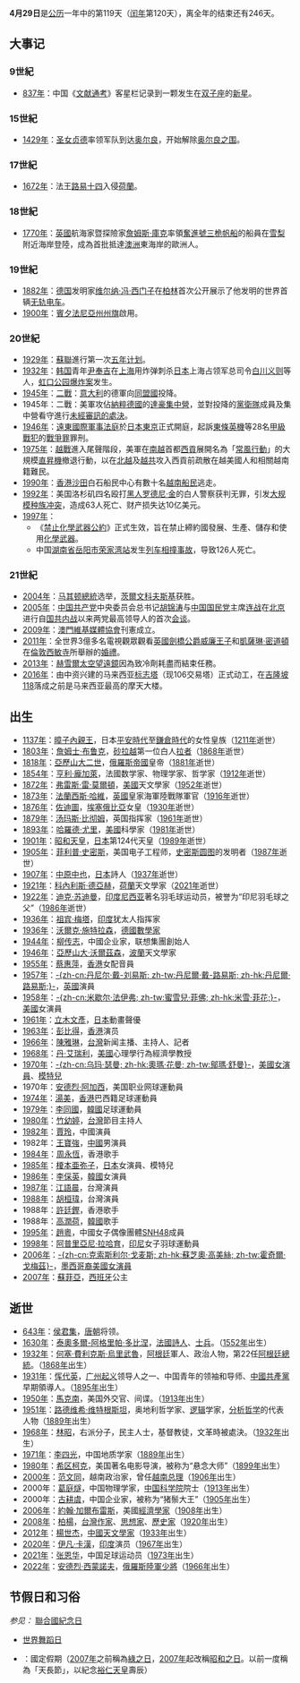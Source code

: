 
{{DayInMonth|4}}
'''4月29日'''是[[公历|公历]]一年中的第119天（[[闰年|闰年]]第120天），离全年的结束还有246天。

== 大事记 ==
=== 9世紀 ===
* [[837年|837年]]：中国《[[文献通考|文献通考]]》客星栏记录到一颗发生在[[双子座|双子座]]的[[新星|新星]]。

=== 15世紀 ===
* [[1429年|1429年]]：[[圣女贞德|圣女贞德]]率领军队到达[[奥尔良|奥尔良]]，开始解除[[奥尔良之围|奥尔良之围]]。

=== 17世紀 ===
* [[1672年|1672年]]：法王[[路易十四|路易十四]]入侵[[荷蘭|荷蘭]]。

=== 18世紀 ===
* [[1770年|1770年]]：[[英國|英國]]航海家暨探險家[[詹姆斯·庫克|詹姆斯·庫克]]率領[[奮進號三桅帆船|奮進號三桅帆船]]的船員在[[雪梨_(城市)|雪梨]]附近海岸登陸，成為首批抵達[[澳洲|澳洲]]東海岸的歐洲人。

=== 19世紀 ===
* [[1882年|1882年]]：[[德国|德国]]发明家[[维尔纳·冯·西门子|维尔纳·冯·西门子]]在[[柏林|柏林]]首次公开展示了他发明的世界首辆[[无轨电车|无轨电车]]。
* [[1900年|1900年]]：[[賓夕法尼亞州州旗|賓夕法尼亞州州旗]]啟用。

=== 20世紀 ===
* [[1929年|1929年]]：[[蘇聯|蘇聯]]進行第一次[[苏联五年计划|五年计划]]。
* [[1932年|1932年]]：[[韩国|韩国]]青年[[尹奉吉|尹奉吉]]在[[上海|上海]]用炸弹刺杀[[日本|日本]]上海占领军总司令[[白川义则|白川义则]]等人，[[虹口公园爆炸案|虹口公园爆炸案]]发生。
* [[1945年|1945年]]：[[二戰|二戰]]：[[意大利|意大利]]的德軍向[[同盟國_(第二次世界大戰)|同盟國]]投降。
* 1945年：二戰：美軍攻佔[[納粹德國|納粹德國]]的[[達豪集中營|達豪集中營]]，並對投降的[[黨衛隊|黨衛隊]]成員及集中營看守進行[[達毫屠殺|未經審訊的處決]]。
* [[1946年|1946年]]：[[遠東國際軍事法庭|遠東國際軍事法庭]]於[[日本|日本]][[東京|東京]]正式開庭，起訴[[東條英機|東條英機]]等28名[[甲級戰犯|甲級戰犯]]的[[戰爭罪|戰爭罪]]罪刑。
* [[1975年|1975年]]：[[越戰|越戰]]進入尾聲階段，美軍在[[越南共和国|南越]]首都[[胡志明市|西貢]]展開名為「[[常風行動|常風行動]]」的大規模[[直昇機|直昇機]]撤退行動，以在[[北越|北越]]及[[越南南方民族解放陣線|越共]]攻入西貢前疏散在越美國人和相關越南籍難民。
* [[1990年|1990年]]：[[香港|香港]][[沙田_(香港)|沙田]]白石船民中心有數十名[[越南船民|越南船民]]逃走。
* [[1992年|1992年]]：美国洛杉矶四名殴打[[非裔美国人|黑人]][[罗德尼·金|罗德尼·金]]的白人警察获判无罪，引发[[1992年洛杉矶暴动|大规模种族冲突]]，造成63人死亡、财产损失达10亿美元。
* [[1997年|1997年]]：
**《[[禁止化學武器公約|禁止化學武器公約]]》正式生效，旨在禁止締約國發展、生產、儲存和使用[[化學武器|化學武器]]。
**中国[[湖南省|湖南省]][[岳阳市|岳阳市]][[荣家湾站|荣家湾站]]发生[[1997年京广铁路荣家湾站列车相撞事故|列车相撞事故]]，导致126人死亡。

=== 21世紀 ===
* [[2004年|2004年]]：[[馬其頓共和國|马其顿]][[馬其頓總統|總統]]选举，[[布蘭科·茨爾文科夫斯基|茨爾文科夫斯基]]获胜。
* [[2005年|2005年]]：[[中国共产党|中国共产党]]中央委员会总书记[[胡锦涛|胡锦涛]]与[[中国国民党|中国国民党]]主席[[连战|连战]]在[[北京|北京]]进行自[[国共内战|国共内战]]以来两党最高领导人的首次[[2005年中国国民党和平之旅|会谈]]。
* [[2009年|2009年]]：[[澳門維基媒體協會|澳門維基媒體協會]]刊憲成立。
* [[2011年|2011年]]：全世界3億多名電視觀眾觀看[[英國|英國]][[劍橋公爵|劍橋公爵]][[威廉王子|威廉王子]]和[[劍橋公爵夫人凱薩琳|凱薩琳·密道頓]]在[[倫敦|倫敦]][[西敏寺|西敏寺]]所舉辦的[[威廉王子與凱特·米德爾頓的婚禮|婚禮]]。
* [[2013年|2013年]]：[[赫雪爾太空望遠鏡|赫雪爾太空望遠鏡]]因為致冷劑耗盡而結束任務。
* [[2016年|2016年]]：由中资兴建的马来西亚[[106交易塔|标志塔]]（现106交易塔）正式动工，在[[吉隆坡118|吉隆坡118]]落成之前是马来西亚最高的摩天大楼。

== 出生 ==
* [[1137年|1137年]]：[[暲子內親王|暲子內親王]]，日本[[平安時代|平安時代]]至[[鎌倉時代|鎌倉時代]]的女性皇族（[[1211年|1211年]]逝世）
* [[1803年|1803年]]：[[詹姆士·布鲁克|詹姆士·布鲁克]]，[[砂拉越|砂拉越]]第一位白人[[拉者|拉者]]（[[1868年|1868年]]逝世）
* [[1818年|1818年]]：[[亚历山大二世_(俄罗斯)|亞歷山大二世]]，[[俄羅斯帝國|俄羅斯帝國]]皇帝（[[1881年|1881年]]逝世）
* [[1854年|1854年]]：[[亨利·龐加萊|亨利·龐加萊]]，法國数学家、物理学家、哲学家（[[1912年|1912年]]逝世）
* [[1872年|1872年]]：[[弗雷斯·雷·莫爾頓|弗雷斯·雷·莫爾頓]]，[[美國|美國]]天文學家（[[1952年|1952年]]逝世）
* [[1873年|1873年]]：[[法蘭西斯·哈維|法蘭西斯·哈維]]，[[英國|英國]]皇家海軍陸戰隊軍官（[[1916年|1916年]]逝世）
* [[1876年|1876年]]：[[佐迪圖|佐迪圖]]，[[埃塞俄比亞|埃塞俄比亞]]女皇（[[1930年|1930年]]逝世）
* [[1879年|1879年]]：[[汤玛斯·比彻姆|汤玛斯·比彻姆]]，英国指挥家（[[1961年|1961年]]逝世）
* [[1893年|1893年]]：[[哈羅德·尤里|哈羅德·尤里]]，[[美國|美國]]科學家（[[1981年|1981年]]逝世）
* [[1901年|1901年]]：[[昭和天皇|昭和天皇]]，[[日本|日本]]第124代天皇（[[1989年|1989年]]逝世）
* [[1905年|1905年]]：[[菲利普·黑格·史密斯|菲利普·史密斯]]，美国电子工程师，[[史密斯圆图|史密斯圆图]]的发明者（[[1987年|1987年]]逝世）
* [[1907年|1907年]]：[[中原中也|中原中也]]，[[日本|日本]]詩人（[[1937年|1937年]]逝世）
* [[1921年|1921年]]：[[科內利斯·德亞赫|科內利斯·德亞赫]]，[[荷蘭|荷蘭]]天文學家（[[2021年|2021年]]逝世）
* [[1922年|1922年]]：[[迪克·苏迪曼|迪克·苏迪曼]]，[[印度尼西亚|印度尼西亚]]著名羽毛球运动员，被誉为“印尼羽毛球之父”（[[1986年|1986年]]逝世）
* [[1936年|1936年]]：[[祖宾·梅塔|祖宾·梅塔]]，[[印度|印度]]犹太人指挥家
* [[1936年|1936年]]：[[沃爾克·施特拉森|沃爾克·施特拉森]]，[[德國|德國]][[數學家|數學家]]
* [[1944年|1944年]]：[[柳传志|柳传志]]，中國企业家，联想集團創始人
* [[1946年|1946年]]：[[亞歷山大·沃爾茲森|亞歷山大·沃爾茲森]]，[[波蘭|波蘭]]天文學家
* [[1955年|1955年]]：[[蔡惠萍|蔡惠萍]]，[[香港|香港]]女配音員
* [[1957年|1957年]]：[[丹尼爾·戴-劉易斯|-{zh-cn:丹尼尔·戴-刘易斯; zh-tw:丹尼爾·戴-路易斯; zh-hk:丹尼爾·路易斯;}-]]，[[英國|英國]]演員
* [[1958年|1958年]]：[[蜜雪兒·菲佛|-{zh-cn:米歇尔·法伊弗; zh-tw:蜜雪兒·菲佛; zh-hk:米雪·菲花;}-]]，[[美國|美國]]女演員
* [[1961年|1961年]]：[[立木文彥|立木文彥]]，[[日本|日本]]動畫聲優
* [[1963年|1963年]]：[[彭比得|彭比得]]，[[香港|香港]]演员
* [[1966年|1966年]]：[[陳雅琳|陳雅琳]]，[[台灣|台灣]]新闻主播、主持人、記者
* [[1968年|1968年]]：[[丹·艾瑞利|丹·艾瑞利]]，[[美國|美國]]心理學行為經濟學教授
* [[1970年|1970年]]：[[乌玛·瑟曼|-{zh-cn:乌玛·瑟曼; zh-hk:奧瑪·花曼; zh-tw:鄔瑪·舒曼}-]]，[[美國|美國]][[女演員|女演員]]、[[模特兒|模特兒]]
* 1970年：[[安德烈·阿加西|安德烈·阿加西]]，美国职业网球運動員
* [[1974年|1974年]]：[[湯美|湯美]]，[[香港|香港]]巴西籍足球運動員
* [[1979年|1979年]]：[[李同國|李同國]]，[[韓國|韓國]]足球運動員
* [[1980年|1980年]]：[[竹幼婷|竹幼婷]]，[[台灣|台灣]]節目主持人
* [[1982年|1982年]]：[[賈玲|賈玲]]，中國演員
* 1982年：[[王寶強|王寶強]]，[[中國|中國]]男演員
* [[1984年|1984年]]：[[周永恆|周永恆]]，香港歌手
* [[1985年|1985年]]：[[榎本亜弥子|榎本亜弥子]]，[[日本|日本]]女演員、模特兒
* [[1986年|1986年]]：[[李倸英|李倸英]]，[[韓國|韓國]]女演員
* [[1987年|1987年]]：[[江語晨|江語晨]]，台灣演員
* [[1988年|1988年]]：[[胡桓瑋|胡桓瑋]]，台灣演員
* 1988年：[[許廷鏗|許廷鏗]]，香港歌手
* 1988年：[[高潤荷|高潤荷]]，[[韓國|韓國]]歌手
* [[1995年|1995年]]：[[趙粵|趙粵]]，中國女子偶像團體[[SNH48|SNH48]]成員
* [[1998年|1998年]]：[[阿普里亞尼·拉哈育|阿普里亞尼·拉哈育]]，[[印尼|印尼]]女子羽球運動員
* [[2006年|2006年]]：[[霍奇爾·戈梅茲|-{zh-cn:克索斯利尔·戈麦斯; zh-hk:蘇芝奧·高美絲; zh-tw:霍奇爾·戈梅茲}-]]，[[墨西哥裔美國人|墨西哥裔美國]][[女演員|女演員]]
* [[2007年|2007年]]：[[蘇菲亞_(西班牙公主)|蘇菲亞]]，[[西班牙|西班牙]]公主

== 逝世 ==
* [[643年|643年]]：[[侯君集|侯君集]]，[[唐朝|唐朝]]将领。
* [[1630年|1630年]]：[[泰奧多爾-阿格里帕·多比涅|泰奧多爾-阿格里帕·多比涅]]，[[法國|法國]][[詩人|詩人]]、[[士兵|士兵]]。（[[1552年|1552年]]出生）
* [[1932年|1932年]]：[[何塞·費利克斯·烏里武魯|何塞·費利克斯·烏里武魯]]，[[阿根廷|阿根廷]]軍人、政治人物，第22任[[阿根廷總統|阿根廷總統]]。（[[1868年|1868年]]出生）
* [[1931年|1931年]]：[[恽代英|恽代英]]，[[广州起义_(1927年)|广州起义]]领导人之一、中国青年的领袖和导师、[[中國共產黨|中國共產黨]]早期領導人。（[[1895年|1895年]]出生）
* [[1950年|1950年]]：[[馬克南|馬克南]]，美国外交官、间谍。（[[1913年|1913年]]出生）
* [[1951年|1951年]]：[[路德维希·维特根斯坦|路德维希·维特根斯坦]]，奥地利哲学家、[[逻辑|逻辑]]学家，[[分析哲学|分析哲学]]的代表人物（[[1889年|1889年]]出生）
* [[1968年|1968年]]：[[林昭|林昭]]，右派分子，民主人士，基督教徒，文革時被處決。（[[1932年|1932年]]出生）
* [[1971年|1971年]]：[[李四光|李四光]]，中国地质学家（[[1889年|1889年]]出生）
* [[1980年|1980年]]：[[希区柯克|希区柯克]]，美国著名电影导演，被称为“悬念大师”（[[1899年|1899年]]出生）
* [[2000年|2000年]]：[[范文同|范文同]]，越南政治家，曾任[[越南总理|越南总理]]（[[1906年|1906年]]出生）
* 2000年：[[葛庭燧|葛庭燧]]，中国物理学家，[[中国科学院|中国科学院]]院士（[[1913年|1913年]]出生）
* 2000年：[[古耕虞|古耕虞]]，中国企业家，被称为“猪鬃大王”（[[1905年|1905年]]出生）
* [[2006年|2006年]]：[[約翰·加爾布雷斯|約翰·加爾布雷斯]]，美國[[經濟學家|經濟學家]]（[[1908年|1908年]]出生）
* [[2008年|2008年]]：[[柏楊|柏楊]]，[[台灣|台灣]][[作家|作家]]、[[思想家|思想家]]、[[歷史家|歷史家]]（[[1920年|1920年]]出生）
* [[2012年|2012年]]：[[楊世杰|楊世杰]]，[[中國|中國]][[天文學家|天文學家]]（[[1933年|1933年]]出生）
* [[2020年|2020年]]：[[伊凡·卡漢|伊凡·卡漢]]，[[印度|印度]]演员（[[1967年|1967年]]出生）
* [[2021年|2021年]]：[[张恩华|张恩华]]，中国足球运动员（[[1973年|1973年]]出生）
* [[2022年|2022年]]：[[安德烈·西蒙諾夫|安德烈·西蒙諾夫]]，[[俄羅斯|俄羅斯]][[俄羅斯陸軍|陸軍]][[少將|少將]]（[[1966年|1966年]]出生）

== 节假日和习俗 ==
{{Commonscat|29 April}}
''参见：'' [[:Category:聯合國紀念日|聯合國紀念日]]
* [[世界舞蹈日|世界舞蹈日]]
* {{JPN}}：國定假期（[[2007年|2007年]]之前稱為[[綠之日|綠之日]]，[[2007年|2007年]]起改稱[[昭和之日|昭和之日]]。以前一度稱為「天長節」，以紀念[[裕仁|裕仁]][[天皇|天皇]]壽辰）
{{月份}}